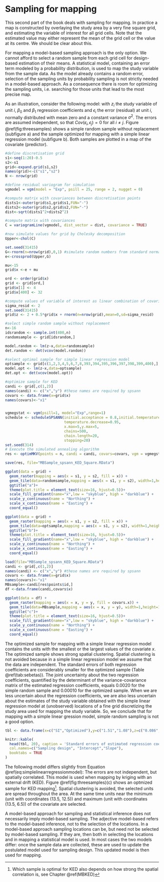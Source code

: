 # Sampling for mapping {#IntroSamplingforMapping}

This second part of the book deals with sampling for mapping. In practice a map is constructed by overlaying the study area by a very fine square grid, and estimating the variable of interest for all grid cells. Note that the estimated value may either represent the mean of the grid cell or the value at its centre. We should be clear about this.

For mapping a model-based sampling approach is the only option. We cannot afford to select a random sample from each grid cell for design-based estimation of their means. A statistical model, containing an error term modeled by a probability distribution, is used to map the study variable from the sample data. As the model already contains a random error, selection of the sampling units by probability sampling is not strictly needed in a model-based approach. As a consequence there is room for optimizing the sampling units, i.e. searching for those units that lead to the most precise map. 

As an illustration, consider the following model:
\begin{equation}
z_i = \beta_0 + \beta_1 x_i + \epsilon_i
(\#eq:simplelinearregressionmodel)
\end{equation}
with $z_i$ the study variable of unit $i$, $\beta_0$ and $\beta_1$ regression coefficients and $\epsilon_i$ the error (residual) at unit $i$, normally distributed with mean zero and a constant variance $\sigma^2$. The errors are assumed independent, so that $Cov(\epsilon_i,\epsilon_j)=0$ for all $i \neq j$. Figure \@ref(fig:threesamples) shows a simple random sample without replacement (subfigure a) and the sample optimized for mapping with a simple linear regression model (subfigure b). Both samples are plotted in a map of the covariate (predictor). 

```r
#define discretisation grid
s1<-seq(1:20)-0.5
s2<-s1
grid<-expand.grid(s1,s2)
names(grid)<-c("s1","s2")
N <- nrow(grid)

#define residual variogram for simulation
vgmodel = vgm(model = "Exp", psill = 25, range = 2, nugget = 0)

#compute matrix with covariances between discretisation points
dists1<-outer(grid$s1,grid$s1,FUN="-")
dists2<-outer(grid$s2,grid$s2,FUN="-")
dist<-sqrt(dists1^2+dists2^2)

#compute matrix with covariances
C = variogramLine(vgmodel, dist_vector = dist, covariance = TRUE)

#now simulate values for grid by Cholesky decomposition
Upper<-chol(C)

set.seed(31415)
G<-rnorm(n=nrow(grid),0,1) #simulate random numbers from standard normal distribution
e<-crossprod(Upper,G)

mu<-15
grid$x <-e + mu

ord <- order(grid$x)
grid <- grid[ord,]
grid$x[1] <- 4
grid$x[400] <- 32

#compute values of variable of interest as linear combination of covariate + white noise
sigma_resid <- 2
set.seed(31415)
grid$z <- 2 + 0.5*grid$x + rnorm(n=nrow(grid),mean=0,sd=sigma_resid)

#select simple random sample without replacement
n<-16
idsrandom <- sample.int(400,n)
randomsample <- grid[idsrandom,]

model.random <- lm(z~x,data=randomsample)
det.random <- det(vcov(model.random))

#select optimal sample for simple linear regression model
optsample <- grid[c(1,2,3,4,5,6,7,8,393,394,395,396,397,398,399,400),]
model.opt <- lm(z~x,data=optsample)
det.opt <- det(vcov(model.opt))
```

```r
#optimize sample for KED
candi <- grid[,c(1,2)]
names(candi) <- c("x","y") #these names are required by spsann 
covars <- data.frame(x=grid$x)
names(covars)<-"x1"


vgmegstat <- vgm(psill=1, model="Exp",range=1)
schedule <- scheduleSPSANN(initial.acceptance = 0.8,initial.temperature = 0.03,
                           temperature.decrease=0.95,
                           x.max=5,y.max=5,
                           chains=500,
                           chain.length=20,
                           stopping=20)
set.seed(314)
# Execute the simulated annealing algorithm
res <- optimMKV(points = n, candi = candi, covars=covars, vgm = vgmegstat, eqn = z ~ x1, schedule = schedule)

save(res, file="MBSample_spsann_KED_Square.RData")
```


```r

ggplot(data = grid) +
  geom_raster(mapping = aes(x = s1, y = s2, fill = x)) +
  geom_tile(data=randomsample,mapping = aes(x = s1, y = s2), width=1,height=1,size=2,colour="red",fill = NA) +
  ggtitle("a")+
  theme(plot.title = element_text(size=16, hjust=0.5))+
  scale_fill_gradient(name="x",low = "skyblue", high = "darkblue") +
  scale_y_continuous(name = "Northing") +
  scale_x_continuous(name = "Easting") +
  coord_equal()

ggplot(data = grid) +
  geom_raster(mapping = aes(x = s1, y = s2, fill = x)) +
  geom_tile(data=optsample,mapping = aes(x = s1, y = s2), width=1,height=1,size=2,colour="red",fill = NA) +
  ggtitle("b")+
  theme(plot.title = element_text(size=16, hjust=0.5))+
  scale_fill_gradient(name="x",low = "skyblue", high = "darkblue") +
  scale_y_continuous(name = "Northing") +
  scale_x_continuous(name = "Easting") +
  coord_equal()

load(file="MBSample_spsann_KED_Square.RData")
candi <- grid[,c(1,2)]
names(candi) <- c("x","y") #these names are required by spsann 
covars <- data.frame(x=grid$x)
names(covars)<-"x1"
MBsample<-candi[res$points$id,]
df <-data.frame(candi,covars$x)

ggplot(data = df) +
  geom_raster(mapping = aes(x = x, y = y, fill = covars.x)) +
  geom_tile(data=MBsample,mapping = aes(x = x, y = y), width=1,height=1,size=2,colour="red",fill = NA) +
  ggtitle("c")+
  theme(plot.title = element_text(size=16, hjust=0.5))+
  scale_fill_gradient(name="x",low = "skyblue", high = "darkblue") +
  scale_y_continuous(name = "Northing") +
  scale_x_continuous(name = "Easting") +
  coord_equal()
```

The optimized sample for mapping with a simple linear regression model contains the units with the smallest or the largest values of the covariate $x$. The optimized sample shows strong spatial clustering. Spatial clustering is not avoided because in a simple linear regression model we assume that the data are independent. The standard errors of both regression coefficients are considerably smaller for the optimized sample (Table \@ref(tab:sebetas)). The joint uncertainty about the two regression coefficients, quantified by the determinant of the variance-covariance matrix of the estimated regression coefficients, equals 0.0020 for the simple random sample and 0.00010 for the optimized sample. When we are less uncertain about the regression coefficients, we are also less uncertain about the estimates of the study variable obtained with the simple linear regression model at (unobserved) locations of a fine grid discretizing the study area used for mapping the study variable. So, we conclude that for mapping with a simple linear gression model, simple random sampling is not a good option. 

```r
tbl <- data.frame(x=c("SI","Optimized"),y=c("1.51","1.08"),z=c("0.086","0.051"))

knitr::kable(
  head(tbl, 20), caption = 'Standard errors of estimated regression coefficients with simple random sample and optimized sample',
  col.names=c("Sampling design", "Intercept","Slope"),
  booktabs = TRUE
)
```

The following model differs slightly from Equation \@ref(eq:simplelinearregressionmodel): 
\begin{eqnarray}
y_i &=& \beta_0 + \beta_1 x_i + \epsilon_i \\
\epsilon_i &\sim& \mathcal{N}(0,\sigma^2)\\
\mathrm{cov}(\epsilon_i,\epsilon_j) &=& C(d_{i,j})
(\#eq:KEDmodel)
\end{eqnarray}
The errors are not independent, but spatially correlated. This model is used when mapping by kriging with an external drift (KED). Figure \@ref(fig:threesamples)(c) shows an optmized sample for KED mapping^[Which sample is optimal for KED also depends on how strong the spatial correlation is, see Chapter \@ref(MBKED)]. Spatial clustering is avoided, the selected units are spread throughout the area.  At the same time units near the minimum (unit with coordinates (13.5, 12.5)) and maximum (unit with coordinates (13.5, 6.5)) of the covariate are selected.

A model-based approach for sampling and statistical inference does not necessarily imply model-based sampling. The adjective model-based refers to the model-based inference, not to the selection of the locations. In a model-based approach sampling locations can be, but need not be selected by model-based sampling. If they are, then both in selecting the locations and in mapping a statistical model is used. In most cases the two models differ: once the  sample data are collected, these are used to update the postulated model used for sampling design. This updated model is then used for mapping.
